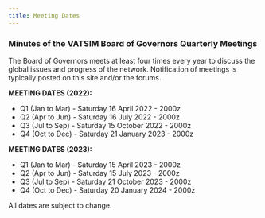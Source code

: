 ```yaml
---
title: Meeting Dates
---
```


### Minutes of the VATSIM Board of Governors Quarterly Meetings

The Board of Governors meets at least four times every year to discuss the global issues and progress of the network.
Notification of meetings is typically posted on this site and/or the forums.


**MEETING DATES (2022):**
* Q1 (Jan to Mar) - Saturday 16 April 2022 - 2000z
* Q2 (Apr to Jun) - Saturday 16 July 2022 - 2000z
* Q3 (Jul to Sep) - Saturday 15 October 2022 - 2000z
* Q4 (Oct to Dec) - Saturday 21 January 2023 - 2000z

**MEETING DATES (2023):**
* Q1 (Jan to Mar) - Saturday 15 April 2023 - 2000z
* Q2 (Apr to Jun) - Saturday 15 July 2023 - 2000z
* Q3 (Jul to Sep) - Saturday 21 October 2023 - 2000z
* Q4 (Oct to Dec) - Saturday 20 January 2024 - 2000z

All dates are subject to change.
